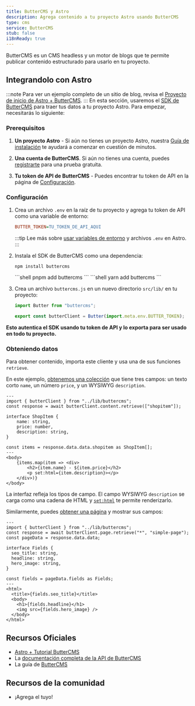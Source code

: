 ```yaml
---
title: ButterCMS y Astro
description: Agrega contenido a tu proyecto Astro usando ButterCMS
type: cms
service: ButterCMS
stub: false
i18nReady: true
---
```




ButterCMS es un CMS headless y un motor de blogs que te permite publicar contenido estructurado para usarlo en tu proyecto.

## Integrandolo con Astro
:::note
Para ver un ejemplo completo de un sitio de blog, revisa el [Proyecto de inicio de Astro + ButterCMS](https://buttercms.com/starters/astro-starter-project/).
::: 
En esta sección, usaremos el [SDK de ButterCMS](https://www.npmjs.com/package/buttercms) para traer tus datos a tu proyecto Astro.
Para empezar, necesitarás lo siguiente:
### Prerequisitos

1. **Un proyecto Astro** - Si aún no tienes un proyecto Astro, nuestra [Guía de instalación](/es/install/auto/) te ayudará a comenzar en cuestión de minutos.

2. **Una cuenta de ButterCMS**. Si aún no tienes una cuenta, puedes [registrarte](https://buttercms.com/join/) para una prueba gratuita.

3. **Tu token de API de ButterCMS** - Puedes encontrar tu token de API en la página de [Configuración](https://buttercms.com/settings/).

### Configuración

1. Crea un archivo `.env` en la raíz de tu proyecto y agrega tu token de API como una variable de entorno:

    ```ini title=".env"
    BUTTER_TOKEN=TU_TOKEN_DE_API_AQUI
    ```

    :::tip
    Lee más sobre [usar variables de entorno](/es/guides/environment-variables/) y archivos `.env` en Astro.
    :::

2. Instala el SDK de ButterCMS como una dependencia:
    <PackageManagerTabs>
      <Fragment slot="npm">
      ```shell
      npm install buttercms
      ```
      </Fragment>
      <Fragment slot="pnpm">
      ```shell
      pnpm add buttercms
      ```
      </Fragment>
      <Fragment slot="yarn">
      ```shell
      yarn add buttercms
      ```
      </Fragment>
    </PackageManagerTabs>

3. Crea un archivo `buttercms.js` en un nuevo directorio `src/lib/` en tu proyecto:

    ```js title="src/lib/buttercms.js"
    import Butter from "buttercms";

    export const butterClient = Butter(import.meta.env.BUTTER_TOKEN);
    ```

**Esto autentica el SDK usando tu token de API y lo exporta para ser usado en todo tu proyecto.**

### Obteniendo datos
Para obtener contenido, importa este cliente y usa una de sus funciones `retrieve`.

En este ejemplo, [obtenemos una colección](https://buttercms.com/docs/api/#retrieve-a-collection) que tiene tres campos: un texto corto `name`, un número `price`, y un WYSIWYG `description`.

```astro title="src/pages/ShopItem.astro"
---
import { butterClient } from "../lib/buttercms";
const response = await butterClient.content.retrieve(["shopitem"]);

interface ShopItem {
	name: string,
	price: number,
	description: string,
}

const items = response.data.data.shopitem as ShopItem[];
---
<body>
	{items.map(item => <div>
		<h2>{item.name} - ${item.price}</h2>
		<p set:html={item.description}></p>
	</div>)}
</body>
```

La interfaz refleja los tipos de campo. El campo WYSIWYG `description` se carga como una cadena de HTML y [`set:html`](/es/reference/directives-reference/#sethtml) te permite renderizarlo.

Similarmente, puedes [obtener una página](https://buttercms.com/docs/api/#get-a-single-page) y mostrar sus campos:

```astro title="src/pages/ShopItem.astro"
---
import { butterClient } from "../lib/buttercms";
const response = await butterClient.page.retrieve("*", "simple-page");
const pageData = response.data.data;

interface Fields {
  seo_title: string,
  headline: string,
  hero_image: string,
}

const fields = pageData.fields as Fields;
---
<html>
  <title>{fields.seo_title}</title>
  <body>
    <h1>{fields.headline}</h1>
    <img src={fields.hero_image} />
  </body>
</html>
```

## Recursos Oficiales

- [Astro + Tutorial ButterCMS](https://buttercms.com/starters/astro-starter-project/)
- La [documentación completa de la API de ButterCMS](https://buttercms.com/docs/api/)
- La guía de [ButterCMS](https://buttercms.com/docs/api-client/javascript/)

## Recursos de la comunidad
- ¡Agrega el tuyo!
